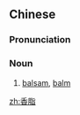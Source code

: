 ==Chinese==
{{zh-forms}}

===Pronunciation===
{{zh-pron
|m=xiāngzhī
|c=hoeng1 zi1
|cat=n
}}

===Noun===
{{zh-noun}}

# [[balsam]], [[balm]]

[[zh:香脂]]